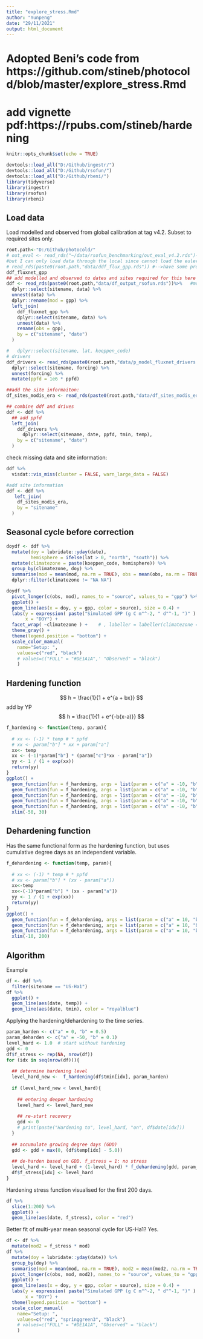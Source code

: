 ```yaml
---
title: "explore_stress.Rmd"
author: "Yunpeng"
date: "29/11/2021"
output: html_document
---
```

# Adopted Beni's code from https://github.com/stineb/photocold/blob/master/explore_stress.Rmd
# add vignette pdf:https://rpubs.com/stineb/hardening

```r
knitr::opts_chunk$set(echo = TRUE)

devtools::load_all("D:/Github/ingestr/")
devtools::load_all("D:/Github/rsofun/")
devtools::load_all("D:/Github/rbeni/")
library(tidyverse)
library(ingestr)
library(rsofun)
library(rbeni)
```

## Load data

Load modelled and observed from global calibration at tag v4.2. Subset to required sites only.

```r
root.path<-"D:/Github/photocold/"
# out_eval <- read_rds("~/data/rsofun_benchmarking/out_eval_v4.2.rds")-->Beni load through the Euler -->report to Beni tomorrow(11-30)
#but I can only load data through the local since cannot load the euler at the moment-->from fluxnet data
# read_rds(paste0(root.path,"data/ddf_flux_gpp.rds")) #-->have some probelm to load-->load the manually
ddf_fluxnet_gpp
## add modelled and observed to dates and sites required for this here
ddf <- read_rds(paste0(root.path,"data/df_output_rsofun.rds"))%>%   #model gpp output
  dplyr::select(sitename, data) %>% 
  unnest(data) %>% 
  dplyr::rename(mod = gpp) %>%
  left_join(
    ddf_fluxnet_gpp %>% 
    dplyr::select(sitename, data) %>% 
    unnest(data) %>%
    rename(obs = gpp),
    by = c("sitename", "date")
  )

#   dplyr::select(sitename, lat, koeppen_code)
# drivers
ddf_drivers <- read_rds(paste0(root.path,"data/p_model_fluxnet_drivers.rds")) %>% 
  dplyr::select(sitename, forcing) %>% 
  unnest(forcing) %>% 
  mutate(ppfd = 1e6 * ppfd)

##add the site informaiton:
df_sites_modis_era <- read_rds(paste0(root.path,"data/df_sites_modis_era.csv"))

## combine ddf and drives
ddf <- ddf %>% 
  ## add ppfd
  left_join(
    ddf_drivers %>% 
      dplyr::select(sitename, date, ppfd, tmin, temp),
    by = c("sitename", "date")
  ) 

```

check missing data and site information:
```r
ddf %>% 
  visdat::vis_miss(cluster = FALSE, warn_large_data = FALSE)

#add site information
ddf <- ddf %>%
   left_join(
    df_sites_modis_era,
    by = "sitename"
  )
```

## Seasonal cycle before correction

```r
doydf <- ddf %>% 
  mutate(doy = lubridate::yday(date),
         hemisphere = ifelse(lat > 0, "north", "south")) %>% 
  mutate(climatezone = paste(koeppen_code, hemisphere)) %>% 
  group_by(climatezone, doy) %>% 
  summarise(mod = mean(mod, na.rm = TRUE), obs = mean(obs, na.rm = TRUE)) %>% 
  dplyr::filter(climatezone != "NA NA")
```

```r
doydf %>% 
  pivot_longer(c(obs, mod), names_to = "source", values_to = "gpp") %>% 
  ggplot() +
  geom_line(aes(x = doy, y = gpp, color = source), size = 0.4) +
  labs(y = expression( paste("Simulated GPP (g C m"^-2, " d"^-1, ")" ) ), 
       x = "DOY") +
  facet_wrap( ~climatezone ) +    # , labeller = labeller(climatezone = list_rosetta)
  theme_gray() +
  theme(legend.position = "bottom") +
  scale_color_manual(
    name="Setup: ",
    values=c("red", "black")
    # values=c("FULL" = "#DE1A1A",' "Observed" = "black")
    )
```
## Hardening function

$$
h = \frac{1}{1 + e^{a + bx}}
$$
add by YP
$$
h = \frac{1}{1 + e^{-b(x-a)}}  
$$

```r
f_hardening <- function(temp, param){
  
  # xx <- (-1) * temp # * ppfd
  # xx <- param["b"] * xx + param["a"]
  xx<- temp
  xx <- (-1)*param["b"] * (param["c"]*xx - param["a"])
  yy <- 1 / (1 + exp(xx))
  return(yy)  
}
ggplot() +
  geom_function(fun = f_hardening, args = list(param = c("a" = -10, "b" = 0.15,"c"=0.5)),col="black") +
  geom_function(fun = f_hardening, args = list(param = c("a" = -10, "b" = 0.15,"c"=0.7)),col="tomato") +
  geom_function(fun = f_hardening, args = list(param = c("a" = -10, "b" = 0.15,"c"=1)),col="orange") +
  geom_function(fun = f_hardening, args = list(param = c("a" = -10, "b" = 0.15,"c"=2)),col="red") +
  geom_function(fun = f_hardening, args = list(param = c("a" = -10, "b" = 0.15,"c"=5)),col="blue") +
  xlim(-50, 30)
```

## Dehardening function

Has the same functional form as the hardening function, but uses cumulative degree days as an independent variable.
```r
f_dehardening <- function(temp, param){
  
  # xx <- (-1) * temp # * ppfd
  # xx <- param["b"] * (xx - param["a"])
  xx<-temp
  xx<-(-1)*param["b"] * (xx - param["a"])
  yy <- 1 / (1 + exp(xx))
  return(yy)  
}
ggplot() +
  geom_function(fun = f_dehardening, args = list(param = c("a" = 10, "b" = 0.1)),col="black") +
  geom_function(fun = f_dehardening, args = list(param = c("a" = 10, "b" = 0.2)),col="red") +
  geom_function(fun = f_dehardening, args = list(param = c("a" = 10, "b" = 1)),col="orange") +
  xlim(-10, 200)
```


## Algorithm

Example
```r
df <- ddf %>% 
  filter(sitename == "US-Ha1")
df %>% 
  ggplot() +
  geom_line(aes(date, temp)) +
  geom_line(aes(date, tmin), color = "royalblue")
```

Applying the hardening/dehardening to the time series.
```r
param_harden <- c("a" = 0, "b" = 0.5)
param_deharden <- c("a" = -50, "b" = 0.1)
level_hard <- 1.0  # start without hardening
gdd <- 0
df$f_stress <- rep(NA, nrow(df))
for (idx in seq(nrow(df))){
  
  ## determine hardening level
  level_hard_new <-  f_hardening(df$tmin[idx], param_harden)
  
  if (level_hard_new < level_hard){
    
    ## entering deeper hardening
    level_hard <- level_hard_new
    
    ## re-start recovery
    gdd <- 0
    # print(paste("Hardening to", level_hard, "on", df$date[idx]))
  }
  
  ## accumulate growing degree days (GDD)
  gdd <- gdd + max(0, (df$temp[idx] - 5.0))
  
  ## de-harden based on GDD. f_stress = 1: no stress
  level_hard <- level_hard + (1-level_hard) * f_dehardening(gdd, param_deharden)  
  df$f_stress[idx] <- level_hard
}
```

Hardening stress function visualised for the first 200 days.
```r
df %>%
  slice(1:200) %>% 
  ggplot() +
  geom_line(aes(date, f_stress), color = "red")
```

Better fit of multi-year mean seasonal cycle for US-Ha1? Yes.
```r
df <- df %>% 
  mutate(mod2 = f_stress * mod)
df %>% 
  mutate(doy = lubridate::yday(date)) %>% 
  group_by(doy) %>% 
  summarise(mod = mean(mod, na.rm = TRUE), mod2 = mean(mod2, na.rm = TRUE), obs = mean(obs, na.rm = TRUE)) %>% 
  pivot_longer(c(obs, mod, mod2), names_to = "source", values_to = "gpp") %>% 
  ggplot() +
  geom_line(aes(x = doy, y = gpp, color = source), size = 0.4) +
  labs(y = expression( paste("Simulated GPP (g C m"^-2, " d"^-1, ")" ) ), 
       x = "DOY") +
  theme(legend.position = "bottom") +
  scale_color_manual(
    name="Setup: ",
    values=c("red", "springgreen3", "black")
    # values=c("FULL" = "#DE1A1A", "Observed" = "black")
    )
```
